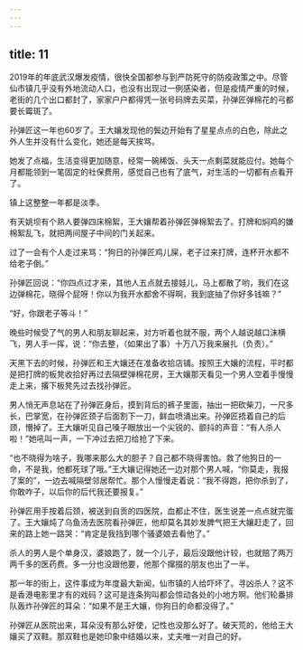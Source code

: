 ```yaml
---
---
---
```

title: 11
---





2019年的年底武汉爆发疫情，很快全国都参与到严防死守的防疫政策之中。尽管仙市镇几乎没有外地流动人口，也没有出现过一例感染者，但是疫情严重的时候，老街的几个出口都封了，家家户户都得凭一张号码牌去买菜，孙弹匠弹棉花的弓都要长霉斑了。

孙弹匠这一年也60岁了。王大孃发现他的鬓边开始有了星星点点的白色，除此之外人生并没有什么变化，她还是每天挨骂。

她发了点福，生活变得更加随意，经常一碗稀饭、头天一点剩菜就能应付。她每个月都能领到一笔固定的社保费用，感觉自己也有了底气，对生活的一切都有点看开了。

镇上这整整一年都是淡季。

有天姚坝有个熟人要弹四床棉絮，王大孃帮着孙弹匠弹棉絮去了。打牌和焖鸡的嫌棉絮乱飞，就把两间屋子中间的门关起来。

过了一会有个人走过来骂：“狗日的孙弹匠鸡儿屎，老子过来打牌，连杯开水都不给老子倒。”

孙弹匠回说：“你四点过才来，其他人五点就去接娃儿，马上都散了哟，我们在这边弹棉花，晓得个屁呀！你以为我开水都舍不得啊，我到底抽了你好多钱嘛？”

“好，你跟老子等斗！”

晚些时候受了气的男人和朋友聊起来，对方听着也就不服，两个人越说越口沫横飞，男人手一挥，说：“你去整，（如果出了事）十万八万我来展扎（负责）。”

天黑下去的时候，孙弹匠和王大孃还在准备收拾店铺。按照王大孃的流程，平时都是把打牌的板凳收拾好再过去隔壁弹棉花房，王大孃那天看见一个男人空着手慢慢走上来，撂下板凳先过去找孙弹匠。

男人悄无声息站在了孙弹匠身后，摸到背后的裤子里面，抽出一把砍柴刀，一尺多长，巴掌宽，在孙弹匠颈子后面割下一刀，鲜血喷涌出来。孙弹匠捂着自己的后颈，懵掉了。王大孃听见自己嗓子眼放出一个尖锐的、颤抖的声音：“有人杀人啦！”她吼叫一声，一下冲过去把刀给抢了下来。

“也不晓得为啥子，我哪来那么大的胆子？自己都不晓得害怕。救了他狗日的一命，不是我，他都死球了哦。”王大孃记得她还一边对那个男人喊，“你莫走，我报了案的”，一边去喊隔壁邻居帮忙。那个人慢慢走着说：“我不得跑，把你杀到了，你敢咋子，以后你的后代我还要报复。”

孙弹匠用手按着后颈，被送到自贡的四医院，血都止不住，医生说差一点点就完蛋了。王大孃炖了乌鱼汤去医院看孙弹匠，他却莫名其妙发脾气把王大孃赶走了，回来的路上她一路哭：“肯定是我挡到哪个骚婆娘去看他了。”

杀人的男人是个单身汉，婆娘跑了，就一个儿子，最后没跟他计较，也就赔了两万两千多的医药费。多一分也没跟他要，他那个撺掇的朋友也出了一半。

那一年的街上，这件事成为年度最大新闻，仙市镇的人给吓坏了。寻凶杀人？这不是香港电影里才有的戏码？这可是连条狗叫都会惊动各处的小地方啊。他们轮番排队轰炸孙弹匠的耳朵：“如果不是王大孃，你狗日的命都没得了。”

孙弹匠从医院出来，耳朵没有那么好使，记性也没那么好了。破天荒的，他给王大孃买了双鞋。那双鞋也是她印象中结婚以来，丈夫唯一对自己的好。